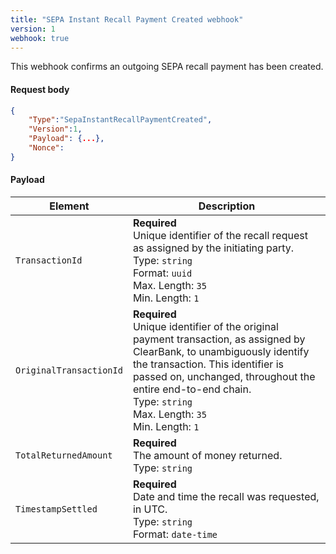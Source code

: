 ```yaml
---
title: "SEPA Instant Recall Payment Created webhook"
version: 1
webhook: true
---
```


This webhook confirms an outgoing SEPA recall payment has been created.

#### Request body

```json
{
    "Type":"SepaInstantRecallPaymentCreated",
    "Version":1,
    "Payload": {...},
    "Nonce":
}
```

#### Payload
| Element                 | Description     |
|-------------------------|-----------------|
|`TransactionId` |**Required**<br />Unique identifier of the recall request as assigned by the initiating party.<br/>Type: `string`<br/>Format: `uuid`<br/>Max. Length: `35`<br/>Min. Length: `1` |
|`OriginalTransactionId` |**Required**<br />Unique identifier of the original payment transaction, as assigned by ClearBank, to unambiguously identify the transaction. This identifier is passed on, unchanged, throughout the entire end-to-end chain.<br/>Type: `string`<br/>Max. Length: `35`<br/>Min. Length: `1` |
|`TotalReturnedAmount` |**Required**<br />The amount of money returned.<br/>Type: `string`|
|`TimestampSettled` |**Required**<br />Date and time the recall was requested, in UTC.<br/>Type: `string`<br/>Format: `date-time`|
